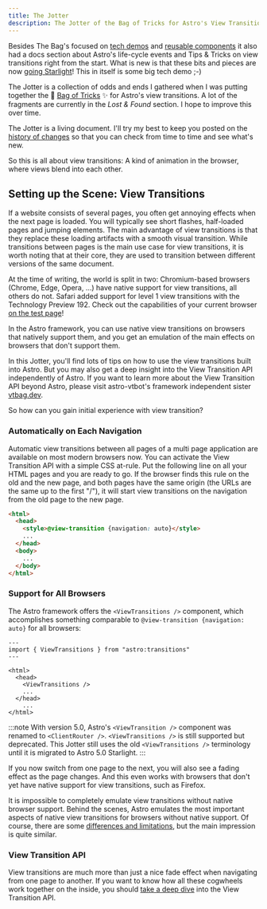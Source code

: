 ```yaml
---
title: The Jotter
description: The Jotter of the Bag of Tricks for Astro's View Transitions
---
```


Besides The Bag's focused on [tech demos](/demos/) and [reusable components](/components/) it also had a docs section about Astro's life-cycle events and Tips & Tricks on view transitions right from the start. What is new is that these bits and pieces are now [going Starlight](/jotter/starlight/)! This in itself is some big tech demo ;-)

The Jotter is a collection of odds and ends I gathered when I was putting together the 👜 [Bag of Tricks](/jotter/history/) ✨ for Astro's view transitions. A lot of the fragments are currently in the *Lost & Found* section. I hope to improve this over time.

The Jotter is a living document. I'll try my best to keep you posted on the [history of changes](/jotter/history-of-changes/) so that you can check from time to time and see what's new.


So this is all about view transitions: A kind of animation in the browser, where views blend into each other.

## Setting up the Scene: View Transitions

If a website consists of several pages, you often get annoying effects when the next page is loaded. You will typically see short flashes, half-loaded pages and jumping elements. The main advantage of view transitions is that they replace these loading artifacts with a smooth visual transition. While transitions between pages is the main use case for view transitions, it is worth noting that at their core, they are used to transition between different versions of the same document.

At the time of writing, the world is split in two: Chromium-based browsers (Chrome, Edge, Opera, ...) have native support for view transitions, all others do not. Safari added support for level 1 view transitions with the Technology Preview 192. Check out the capabilities of your current browser [on the test page](/jotter/api/test-page/)!



 In the Astro framework, you can use native view transitions on browsers that natively support them, and you get an emulation of the main effects on browsers that don't support them.


In this Jotter, you'll find lots of tips on how to use the view transitions built into Astro. But you may also get a deep insight into the View Transition API independently of Astro. If you want to learn more about the View Transition API beyond Astro, please visit astro-vtbot's framework independent sister [vtbag.dev](https://vtbag.dev).

So how can you gain initial experience with view transition?

### Automatically on Each Navigation

Automatic view transitions between all pages of a multi page application are available on most modern browsers now. You can activate the View Transition API with a simple CSS at-rule. Put the following line on all your HTML pages and you are ready to go. If the browser finds this rule on the old and the new page, and both pages have the same origin (the URLs are the same up to the first "/"), it will start view transitions on the navigation from the old page to the new page.

```html page.html {3}
<html>
  <head>
    <style>@view-transition {navigation: auto}</style>
    ...
  </head>
  <body>
    ...
  </body>
</html>
```

### Support for All Browsers

The Astro framework offers the `<ViewTransitions />` component, which accomplishes something comparable to `@view-transition {navigation: auto}` for all browsers:

```astro Layout.astro {2,7}
---
import { ViewTransitions } from "astro:transitions"
---

<html>
  <head>
    <ViewTransitions />
    ...
  </head>
    ...
</html>
```
:::note
With version 5.0, Astro's `<ViewTransition />` component was renamed to `<ClientRouter />`. `<ViewTransitions />` is still supported but deprecated. This Jotter still uses the old `<ViewTransitions />` terminology until it is migrated to Astro 5.0 Starlight.
:::

If you now switch from one page to the next, you will also see a fading effect as the page changes. And this even works with browsers that don't yet have native support for view transitions, such as Firefox.

It is impossible to completely emulate view transitions without native browser support.
Behind the scenes, Astro emulates the most important aspects of native view transitions for browsers without native support.  Of course, there are some [differences and limitations](/jotter/astro/differences/), but the main impression is quite similar.


### View Transition API

View transitions are much more than just a nice fade effect when navigating from one page to another. If you want to know how all these cogwheels work together on the inside, you should [take a deep dive](/jotter/api/) into the View Transition API.
